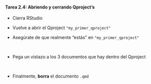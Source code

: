 ::: {.callout-important icon="false"}
#### Tarea 2.4: Abriendo y cerrando  **Q**project's

- Cierra RStudio 

- Vuelve a abrir el Qproject `"my_primer_qproject"`

- Asegúrate de que realmente "estás" en `"my_primer_qproject"`

<br>

::: {.fragment}
- Pega un vistazo a los 3 documentos que hay dentro del Qproject
:::

<br>


::: {.fragment}
- Finalmente, **borra** el documento `.qmd`
:::

:::